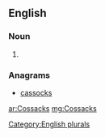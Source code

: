 ==English==

===Noun===
{{en-noun|?}}

# {{plural of|Cossack|lang=en|nocat=1}}[[Category:English plurals]]

===Anagrams===
* [[cassocks#English|cassocks]]

[[ar:Cossacks]]
[[mg:Cossacks]]